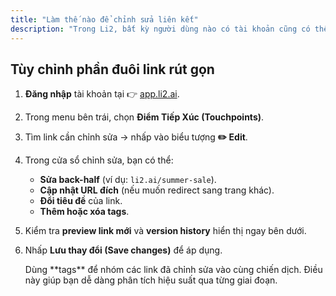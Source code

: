 ```yaml
---
title: "Làm thế nào để chỉnh sửa liên kết"
description: "Trong Li2, bất kỳ người dùng nào có tài khoản cũng có thể chỉnh sửa tiêu đề và gắn thẻ cho liên kết. Ngoài ra, trong hầu hết trường hợp, bạn cũng có thể thay đổi phần đuôi (back-half) của link rút gọn để phù hợp hơn với chiến dịch hoặc thương hiệu."
---
```


## Tùy chỉnh phần đuôi link rút gọn

1. **Đăng nhập** tài khoản tại 👉 [app.li2.ai](http://app.li2.ai).
2. Trong menu bên trái, chọn **Điểm Tiếp Xúc (Touchpoints)**.
3. Tìm link cần chỉnh sửa → nhấp vào biểu tượng **✏️ Edit**.
4. Trong cửa sổ chỉnh sửa, bạn có thể:
   - **Sửa back-half** (ví dụ: `li2.ai/summer-sale`).
   - **Cập nhật URL đích** (nếu muốn redirect sang trang khác).
   - **Đổi tiêu đề** của link.
   - **Thêm hoặc xóa tags**.
5. Kiểm tra **preview link mới** và **version history** hiển thị ngay bên dưới.
6. Nhấp **Lưu thay đổi (Save changes)** để áp dụng.

   <Tip>
     Dùng **tags** để nhóm các link đã chỉnh sửa vào cùng chiến dịch. Điều này giúp bạn dễ dàng phân tích hiệu suất qua từng giai đoạn.
   </Tip>